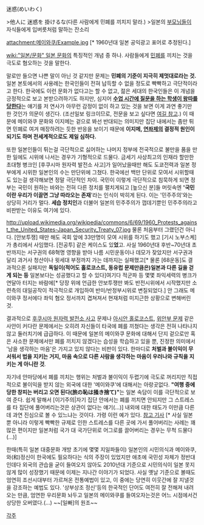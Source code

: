 迷惑(めいわく)

>他人に 迷惑を 掛けるな(다른 사람에게 민폐를 끼치지 말라.)
>일본의 [[부모님]]들이 자식들에게 입버릇처럼 말하는 잔소리

attachment:메이와쿠/Example.jpg [* 1960년대 일본 공익광고 표어로 추정된다.]

[[wiki:"일본/문화" 일본 문화]]의 특징적인 개념 중 하나. 사람들에게 [[민폐]]를 끼치는 것을 극도로 혐오하는 것을 말한다.

말로만 들으면 나쁜 말이 아닌 것 같지만 문제는 '''민폐의 기준이 지극히 제멋대로라는 것.''' 일본 본토에서의 사용례는 한국인들이 전혀 납득할 수 없을 정도로 빡빡하고 극단적이라고 한다. 한국에도 이런 문화가 없다고는 할 수 없고, 젊은 세대의 한국인들은 이 개념을 긍정적으로 보고 본받으려하기도 하지만, 심지어 '''[http://news.chosun.com/site/data/html_dir/2011/03/20/2011032001349.html 수업 시간에 질문을 하는 학생이 왕따를 당한다]'''는 얘기를 저 연사가 아무런 감정이 없이 하고 있는 것을 보면 이게 과연 좋기만 한 것인가 의문이 생긴다. (조선일보 링크이므로, 전문을 보고 싶다면 [http://blog.daum.net/john3c16/15866986 여길 참고].) 이 때문에 메이와쿠 문화와 이지메는 겉으로 봐선 반대되는 의미지만 집단 내에서는 좀만 튀면 민폐로 여겨 매장하려는 듯한 반응을 보이기 때문에 '''이지메, [[연좌제]]의 결정적 원인이 되기도 하며 전세계적으로도 제일 심하다.'''

또한 일본인들이 튀는걸 극단적으로 싫어하는 나머지 정부에 전국적으로 불만을 품을 만한 일에도 시위에 나서는 경우가 기형적으로 드물다. 금세기 사상최고의 인재라 할만한 초대형 병크인 [후쿠시마 원자력 발전소 사고]가 일어났을때만 해도 도쿄전력과 일본 정부에게 시위한 일본인의 수는 만단위에 그쳤다. 한국에선 백만 단위로 모여서 시위할때도 있는걸 생각해보면 정말 극단적인 차이. 국민이 이렇게 극단적으로 침묵하게 되면 정부는 국민이 원하는 바와는 전혀 다른 정치를 펼치게되고 [높으신 분]들 머릿속엔 ''''국민이란 우리가 이끌면 그냥 따라오는 존재''''라는 인식이 박히게 된다. 이는 '민주주의'와는 상당히 거리가 멀다. '''세습 정치인'''과 더불어 일본의 민주주의가 껍데기뿐인 민주주의라고 비판받는 이유도 여기에 있다.

http://upload.wikimedia.org/wikipedia/commons/6/69/1960_Protests_against_the_United_States-Japan_Security_Treaty_07.jpg
물론 처음부터 그랬던건 아니다. [안보투쟁] 때만 해도 국회 앞에 33만명이 모여 시위를 하기도 했고 [기시 노부스케]가 총리에서 사임했다. [전공투] 같은 케이스도 있'''었'''고. 사실 1960년대 후반~70년대 초반까지는 서구권의 68혁명 영향을 받아 나름 시민운동이나 데모가 잦았지만 서구권과 달리 과거사 청산이나 윗세대 부정까지 가는 데까지는 실패했고[* 물론 [68운동]도 결과적으론 실패지만 '''독일이(적어도 홀로코스트, 동유럽 문제만큼은)일본과 다른 길을 걷게 되는 등''' 일본보다는 성공했다고 할 수 있다]여기다 적군파 등 몇몇 좌익세력의 병크가 연달아 터지는 바람에[* 당장 위에 언급한 안보투쟁만 봐도 반전시위에서 시작했지만 소련측의 대일공작이 적극적으로 개입하여 반미/반정부시위로 변질되었다.] 안 그래도 메이와쿠 정서에다 좌익 혐오 정서까지 겹쳐져서 현재처럼 미지근한 상황으로 변해버린 것.

결과적으로 [[후쿠시마 원자력 발전소 사고]] 문제나 [[아시안 홀로코스트]], [[위안부 문제]] 같은 사안이 커다란 문제에서는 오히려 자신들이 타국에 폐를 끼쳤다는 생각은 전혀 나타나지 않고 둘러치기에 급급하다. 이 때문에 일본의 메이와쿠 문화에 대해서 단지 겉으로만 혹은 사소한 문제에서만 폐를 끼치지 않겠다는 습성을 학습하고 있을 뿐, 진정한 의미에서 '남을 생각하는 마음'은 가지고 있지 않다는 비판이 있다. 한마디로 '''처벌과 불이익이 무서워서 법을 지키는 거지, 마음 속으로 다른 사람을 생각하는 마음이 우러나와 규칙을 지키는 게 아니란 것'''.

자기네 안마당에서 폐를 끼치는 행위는 처벌과 불이익이 두렵기에 극도로 꺼리지만 직접적으로 불이익을 받지 않는 외국에 대한 '메이와쿠'에 대해서는 아랑곳없다. '''"여행 중에 당한 창피는 버리고 오면 된다(旅の恥は掻き捨て)"'''는 일본 속담이 이를 극단적으로 보여 준다. 쉽게 말해서 [이기주의|자기 집단 안에서는 폐를 끼치면 안되지만 그 스트레스를 타 집단에 풀어버리는것은 상관이 없다는 얘기(...)] 내외에 대한 태도가 이만큼 다른데 과연 진심으로 볼 수 있느냐는 것이다. 가령 이런 예가 있다. [http://news.naver.com/main/read.nhn?oid=001&sid1=102&aid=0007414061&mid=shm&cid=428291&mode=LSD&nh=20150215074912 참고 기사] [* 사실 일본뿐 아니라 이렇게 빡빡한 규제로 인한 스트레스를 다른 곳에 가서 풀어버리는 사례는 꽤 많은 편이지만 일본처럼 국가 대 국가단위로 어그로를 끌어버리는 경우는 무척 드물다(...)]

한때(특히 일본 대중문화 개방 초기에 몇몇 지일파들이) 일본인의 시민의식과 메이와쿠, 와(和)정신이 한국에도 필요하다는 식의 주장이 있었지만 애초에 국민성 자체가 정반대인데다 외국의 관습을 굳이 들여오지 않아도 2010년대 기준으로 시민의식이 일본 못지 않게 많이 성장했기 때문에 이제는 지나간 이야기가 되었다. 사실 옛날 기준으로 볼때도 엄연히 조선시대부터 가르쳐온 전통예법이 있고, 이 중에는 당연히 이웃간에 잘 지낼것을 강조하는 예법도 있다. '상부상조 정신'등의 한국적인 단어도 여전히 잘 전해져 내려오는 만큼, 엄연한 우리문화 놔두고 일본의 메이와쿠를 들여오자는것은 어느 시점에서건 상당한 오버였다.(...) ~~[일빠]의 원조~~


[[각주]]
